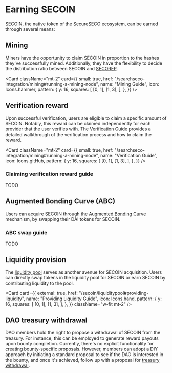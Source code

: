 
# Earning SECOIN

SECOIN, the native token of the SecureSECO ecosystem, can be earned through several means:

## Mining

Miners have the opportunity to claim SECOIN in proportion to the hashes they've successfully mined. Additionally, they have the flexibility to decide the distribution ratio between SECOIN and [SECOREP](/secorep/earning).

<Card
  className="mt-2"
  card={{
    small: true,
    href: "/searchseco-integration/mining#running-a-mining-node",
    name: "Mining Guide",
    icon: Icons.hammer,
    pattern: {
      y: 16,
      squares: [
        [0, 1],
        [1, 3],
      ],
    },
  }}
/>

## Verification reward

Upon successful verification, users are eligible to claim a specific amount of SECOIN. Notably, this reward can be claimed independently for each provider that the user verifies with. The Verification Guide provides a detailed walkthrough of the verification process and how to claim the reward.

<Card
  className="mt-2"
  card={{
    small: true,
    href: "/searchseco-integration/mining#running-a-mining-node",
    name: "Verification Guide",
    icon: Icons.gitHub,
    pattern: {
      y: 16,
      squares: [
        [0, 1],
        [1, 3],
      ],
    },
  }}
/>

### Claiming verification reward guide

TODO

## Augmented Bonding Curve (ABC)

Users can acquire SECOIN through the [Augmented Bonding Curve](/secoin/abc) mechanism, by swapping their DAI tokens for SECOIN.

### ABC swap guide

TODO

## Liquidity provision

The [liquidity pool](/secoin/liquiditypool) serves as another avenue for SECOIN acquisition. Users can directly swap tokens in the liquidity pool for SECOIN or earn SECOIN by contributing liquidity to the pool.

<Card
  card={{
    external: true,
    href: "/secoin/liquiditypool#providing-liquidity",
    name: "Providing Liquidity Guide",
    icon: Icons.hand,
    pattern: {
      y: 16,
      squares: [
        [0, 1],
        [1, 3],
      ],
    },
  }}
  className="w-fit mt-2"
/>

## DAO treasury withdrawal

DAO members hold the right to propose a withdrawal of SECOIN from the treasury. For instance, this can be employed to generate reward payouts upon bounty completion. Currently, there's no explicit functionality for creating bounty-specific proposals. However, members can adopt a DIY approach by initiating a standard proposal to see if the DAO is interested in the bounty, and once it's achieved, follow up with a proposal for [treasury withdrawal](/actions/withdraw-assets).
